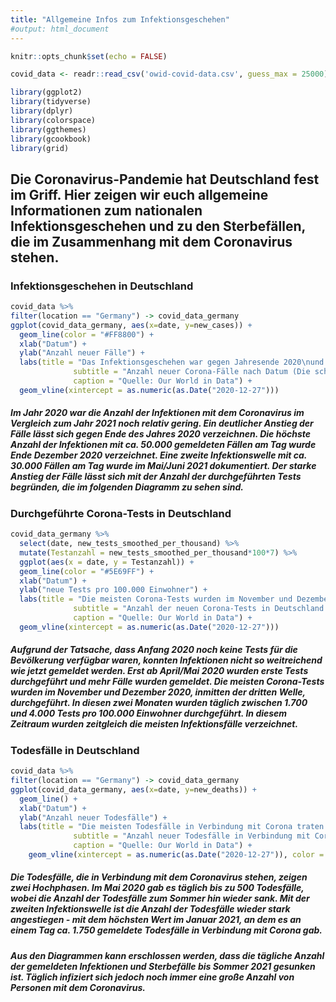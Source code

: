 ```yaml
---
title: "Allgemeine Infos zum Infektionsgeschehen"
#output: html_document
---
```


```r
knitr::opts_chunk$set(echo = FALSE)
```

```r
covid_data <- readr::read_csv('owid-covid-data.csv', guess_max = 25000)
```

```r
library(ggplot2)
library(tidyverse)
library(dplyr)
library(colorspace)
library(ggthemes)
library(gcookbook)
library(grid)
```

## Die Coronavirus-Pandemie hat Deutschland fest im Griff. Hier zeigen wir euch allgemeine Informationen zum nationalen Infektionsgeschehen und zu den Sterbefällen, die im Zusammenhang mit dem Coronavirus stehen.

### Infektionsgeschehen in Deutschland

```r
covid_data %>%
filter(location == "Germany") -> covid_data_germany
ggplot(covid_data_germany, aes(x=date, y=new_cases)) +
  geom_line(color = "#FF8800") +
  xlab("Datum") +
  ylab("Anzahl neuer Fälle") +
  labs(title = "Das Infektionsgeschehen war gegen Jahresende 2020\nund im Frühling 2021 am höchsten",
              subtitle = "Anzahl neuer Corona-Fälle nach Datum (Die schwarze Linie kennzeichnet\nden Beginn der Impfungen) ",
              caption = "Quelle: Our World in Data") +
  geom_vline(xintercept = as.numeric(as.Date("2020-12-27")))
```

##### Im Jahr 2020 war die Anzahl der Infektionen mit dem Coronavirus im Vergleich zum Jahr 2021 noch relativ gering. Ein deutlicher Anstieg der Fälle lässt sich gegen Ende des Jahres 2020 verzeichnen. Die höchste Anzahl der Infektionen mit ca. 50.000 gemeldeten Fällen am Tag wurde Ende Dezember 2020 verzeichnet. Eine zweite Infektionswelle mit ca. 30.000 Fällen am Tag wurde im Mai/Juni 2021 dokumentiert. Der starke Anstieg der Fälle lässt sich mit der Anzahl der durchgeführten Tests begründen, die im folgenden Diagramm zu sehen sind.

### Durchgeführte Corona-Tests in Deutschland

```r

covid_data_germany %>%
  select(date, new_tests_smoothed_per_thousand) %>%
  mutate(Testanzahl = new_tests_smoothed_per_thousand*100*7) %>%
  ggplot(aes(x = date, y = Testanzahl)) +
  geom_line(color = "#5E69FF") +
  xlab("Datum") +
  ylab("neue Tests pro 100.000 Einwohner") +
  labs(title = "Die meisten Corona-Tests wurden im November und Dezember 2020 druchgeführt",
              subtitle = "Anzahl der neuen Corona-Tests in Deutschland nach Datum (Die schwarze Linie kennzeichnet\nden Beginn der Impfungen)",
              caption = "Quelle: Our World in Data") +
  geom_vline(xintercept = as.numeric(as.Date("2020-12-27")))
```

##### Aufgrund der Tatsache, dass Anfang 2020 noch keine Tests für die Bevölkerung verfügbar waren, konnten Infektionen nicht so weitreichend wie jetzt gemeldet werden. Erst ab April/Mai 2020 wurden erste Tests durchgeführt und mehr Fälle wurden gemeldet. Die meisten Corona-Tests wurden im November und Dezember 2020, inmitten der dritten Welle, durchgeführt. In diesen zwei Monaten wurden täglich zwischen 1.700 und 4.000 Tests pro 100.000 Einwohner durchgeführt. In diesem Zeitraum wurden zeitgleich die meisten Infektionsfälle verzeichnet.

### Todesfälle in Deutschland

```r
covid_data %>%
filter(location == "Germany") -> covid_data_germany 
ggplot(covid_data_germany, aes(x=date, y=new_deaths)) +
  geom_line() +
  xlab("Datum") +
  ylab("Anzahl neuer Todesfälle") +
  labs(title = "Die meisten Todesfälle in Verbindung mit Corona traten im Januar 2021 auf",
              subtitle = "Anzahl neuer Todesfälle in Verbindung mit Corona nach Datum (Die orangene Linie kennzeichnet\nden Beginn der Impfungen)",
              caption = "Quelle: Our World in Data") +
    geom_vline(xintercept = as.numeric(as.Date("2020-12-27")), color = "#FF8800")

```

##### Die Todesfälle, die in Verbindung mit dem Coronavirus stehen, zeigen zwei Hochphasen. Im Mai 2020 gab es täglich bis zu 500 Todesfälle, wobei die Anzahl der Todesfälle zum Sommer hin wieder sank. Mit der zweiten Infektionswelle ist die Anzahl der Todesfälle wieder stark angestiegen - mit dem höchsten Wert im Januar 2021, an dem es an einem Tag ca. 1.750 gemeldete Todesfälle in Verbindung mit Corona gab.

##### Aus den Diagrammen kann erschlossen werden, dass die tägliche Anzahl der gemeldeten Infektionen und Sterbefälle bis Sommer 2021 gesunken ist. Täglich infiziert sich jedoch noch immer eine große Anzahl von Personen mit dem Coronavirus.
